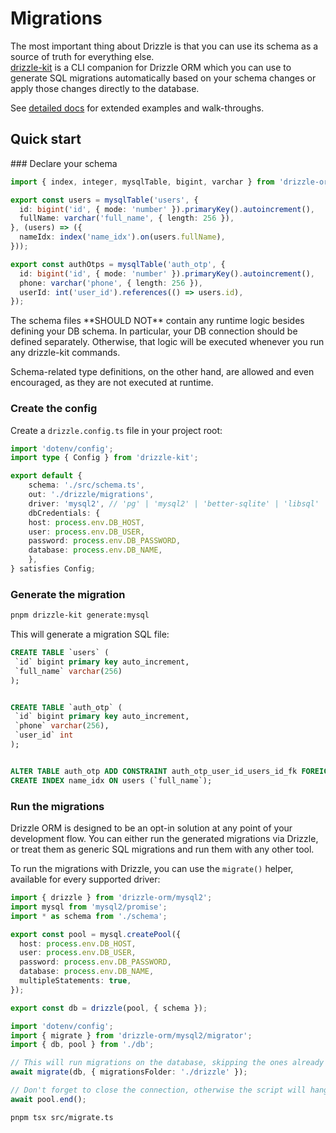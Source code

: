 
# Migrations
The most important thing about Drizzle is that you can use its schema as a source of truth for everything else.<br />
[drizzle-kit](/kit-docs) is a CLI companion for Drizzle ORM which you can use to generate SQL migrations automatically based on your schema changes
or apply those changes directly to the database.

See [detailed docs](/kit-docs) for extended examples and walk-throughs.

## Quick start

<Steps>
### Declare your schema

```typescript copy filename="src/schema.ts"
import { index, integer, mysqlTable, bigint, varchar } from 'drizzle-orm/mysql-core';

export const users = mysqlTable('users', {
  id: bigint('id', { mode: 'number' }).primaryKey().autoincrement(),
  fullName: varchar('full_name', { length: 256 }),
}, (users) => ({
  nameIdx: index('name_idx').on(users.fullName),
}));

export const authOtps = mysqlTable('auth_otp', {
  id: bigint('id', { mode: 'number' }).primaryKey().autoincrement(),
  phone: varchar('phone', { length: 256 }),
  userId: int('user_id').references(() => users.id),
});
```

<Callout type="warning">
The schema files **SHOULD NOT** contain any runtime logic besides defining your DB schema.
In particular, your DB connection should be defined separately.
Otherwise, that logic will be executed whenever you run any drizzle-kit commands.

Schema-related type definitions, on the other hand, are allowed and even encouraged, as they are not executed at runtime.
</Callout>

### Create the config

Create a `drizzle.config.ts` file in your project root:

```typescript copy filename="drizzle.config.ts"
import 'dotenv/config';
import type { Config } from 'drizzle-kit';

export default {
	schema: './src/schema.ts',
	out: './drizzle/migrations',
	driver: 'mysql2', // 'pg' | 'mysql2' | 'better-sqlite' | 'libsql' | 'turso'
	dbCredentials: {
    host: process.env.DB_HOST,
    user: process.env.DB_USER,
    password: process.env.DB_PASSWORD,
    database: process.env.DB_NAME,
	},
} satisfies Config;
```

### Generate the migration

```bash
pnpm drizzle-kit generate:mysql
```
This will generate a migration SQL file:
```sql copy filename="drizzle/migrations/0000_better_than_prisma.sql"
CREATE TABLE `users` (
 `id` bigint primary key auto_increment,
 `full_name` varchar(256)
);


CREATE TABLE `auth_otp` (
 `id` bigint primary key auto_increment,
 `phone` varchar(256),
 `user_id` int
);


ALTER TABLE auth_otp ADD CONSTRAINT auth_otp_user_id_users_id_fk FOREIGN KEY (`user_id`) REFERENCES users(`id`) ;
CREATE INDEX name_idx ON users (`full_name`);
```

### Run the migrations

Drizzle ORM is designed to be an opt-in solution at any point of your development flow.
You can either run the generated migrations via Drizzle, or treat them as generic SQL migrations and run them with any other tool.

To run the migrations with Drizzle, you can use the `migrate()` helper, available for every supported driver:
```typescript copy filename="src/db.ts"
import { drizzle } from 'drizzle-orm/mysql2';
import mysql from 'mysql2/promise';
import * as schema from './schema';

export const pool = mysql.createPool({
  host: process.env.DB_HOST,
  user: process.env.DB_USER,
  password: process.env.DB_PASSWORD,
  database: process.env.DB_NAME,
  multipleStatements: true,
});

export const db = drizzle(pool, { schema });
```

```typescript copy filename="src/migrate.ts"
import 'dotenv/config';
import { migrate } from 'drizzle-orm/mysql2/migrator';
import { db, pool } from './db';

// This will run migrations on the database, skipping the ones already applied
await migrate(db, { migrationsFolder: './drizzle' });

// Don't forget to close the connection, otherwise the script will hang
await pool.end();
```

```bash
pnpm tsx src/migrate.ts
```
</Steps>
